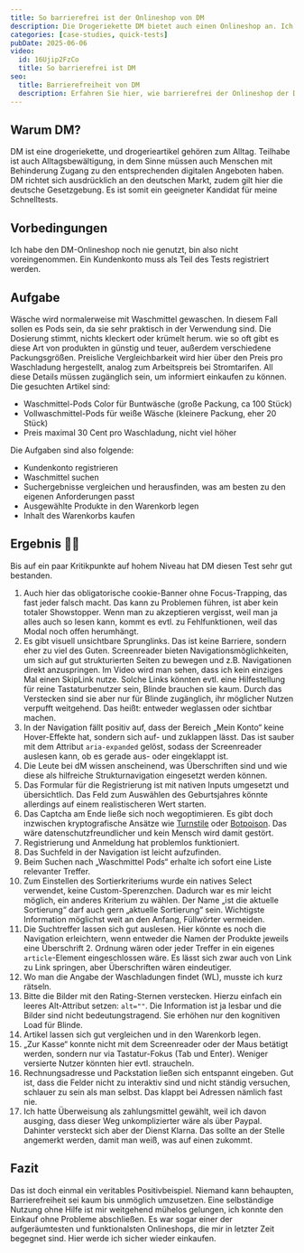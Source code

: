 ```yaml
---
title: So barrierefrei ist der Onlineshop von DM
description: Die Drogeriekette DM bietet auch einen Onlineshop an. Ich habe einen Schnelltest durchgeführt um zu prüfen, ob sich der Onlineshop zweckmäßig mit einem Screenreader nutzen lässt.
categories: [case-studies, quick-tests]
pubDate: 2025-06-06
video:
  id: 16Ujip2FzCo
  title: So barrierefrei ist DM
seo:
  title: Barrierefreiheit von DM
  description: Erfahren Sie hier, wie barrierefrei der Onlineshop der Drogeriekette DM tatsächlich ist.
---
```


## Warum DM?

DM ist eine drogeriekette, und drogerieartikel gehören zum Alltag.
Teilhabe ist auch Alltagsbewältigung, in dem Sinne müssen auch Menschen mit Behinderung Zugang zu den entsprechenden digitalen Angeboten haben.
DM richtet sich ausdrücklich an den deutschen Markt, zudem gilt hier die deutsche Gesetzgebung.
Es ist somit ein geeigneter Kandidat für meine Schnelltests.

## Vorbedingungen

Ich habe den DM-Onlineshop noch nie genutzt, bin also nicht voreingenommen.
Ein Kundenkonto muss als Teil des Tests registriert werden.

## Aufgabe

Wäsche wird normalerweise mit Waschmittel gewaschen.
In diesem Fall sollen es Pods sein, da sie sehr praktisch in der Verwendung sind.
Die Dosierung stimmt, nichts kleckert oder krümelt herum.
wie so oft gibt es diese Art von produkten in günstig und teuer, außerdem verschiedene Packungsgrößen.
Preisliche Vergleichbarkeit wird hier über den Preis pro Waschladung hergestellt, analog zum Arbeitspreis bei Stromtarifen.
All diese Details müssen zugänglich sein, um informiert einkaufen zu können. Die gesuchten Artikel sind:

- Waschmittel-Pods Color für Buntwäsche (große Packung, ca 100 Stück)
- Vollwaschmittel-Pods für weiße Wäsche (kleinere Packung, eher 20 Stück)
- Preis maximal 30 Cent pro Waschladung, nicht viel höher

Die Aufgaben sind also folgende:

- Kundenkonto registrieren
- Waschmittel suchen
- Suchergebnisse vergleichen und herausfinden, was am besten zu den eigenen Anforderungen passt
- Ausgewählte Produkte in den Warenkorb legen
- Inhalt des Warenkorbs kaufen

## Ergebnis 👍🏼

Bis auf ein paar Kritikpunkte auf hohem Niveau hat DM diesen Test sehr gut bestanden.

1. Auch hier das obligatorische cookie-Banner ohne Focus-Trapping, das fast jeder falsch macht. Das kann zu Problemen führen, ist aber kein totaler Showstopper. Wenn man zu akzeptieren vergisst, weil man ja alles auch so lesen kann, kommt es evtl. zu Fehlfunktionen, weil das Modal noch offen herumhängt.
2. Es gibt visuell unsichtbare Sprunglinks. Das ist keine Barriere, sondern eher zu viel des Guten. Screenreader bieten Navigationsmöglichkeiten, um sich auf gut strukturierten Seiten zu bewegen und z.B. Navigationen direkt anzuspringen. Im Video wird man sehen, dass ich kein einziges Mal einen SkipLink nutze. Solche Links könnten evtl. eine Hilfestellung für reine Tastaturbenutzer sein, Blinde brauchen sie kaum. Durch das Verstecken sind sie aber nur für Blinde zugänglich, ihr möglicher Nutzen verpufft weitgehend. Das heißt: entweder weglassen oder sichtbar machen.
3. In der Navigation fällt positiv auf, dass der Bereich „Mein Konto“ keine Hover-Effekte hat, sondern sich auf- und zuklappen lässt. Das ist sauber mit dem Attribut `aria-expanded` gelöst, sodass der Screenreader auslesen kann, ob es gerade aus- oder eingeklappt ist.
4. Die Leute bei dM wissen anscheinend, was Überschriften sind und wie diese als hilfreiche Strukturnavigation eingesetzt werden können.
5. Das Formular für die Registrierung ist mit nativen Inputs umgesetzt und übersichtlich. Das Feld zum Auswählen des Geburtsjahres könnte allerdings auf einem realistischeren Wert starten.
6. Das Captcha am Ende ließe sich noch wegoptimieren. Es gibt doch inzwischen kryptografische Ansätze wie [Turnstile] oder [Botpoison]. Das wäre datenschutzfreundlicher und kein Mensch wird damit gestört.
7. Registrierung und Anmeldung hat problemlos funktioniert.
8. Das Suchfeld in der Navigation ist leicht aufzufinden.
9. Beim Suchen nach „Waschmittel Pods“ erhalte ich sofort eine Liste relevanter Treffer.
10. Zum Einstellen des Sortierkriteriums wurde ein natives Select verwendet, keine Custom-Sperenzchen. Dadurch war es mir leicht möglich, ein anderes Kriterium zu wählen. Der Name „ist die aktuelle Sortierung“ darf auch gern „aktuelle Sortierung“ sein. Wichtigste Information möglichst weit an den Anfang, Füllwörter vermeiden.
11. Die Suchtreffer lassen sich gut auslesen. Hier könnte es noch die Navigation erleichtern, wenn entweder die Namen der Produkte jeweils eine Überschrift 2. Ordnung wären oder jeder Treffer in ein eigenes `article`-Element eingeschlossen wäre. Es lässt sich zwar auch von Link zu Link springen, aber Überschriften wären eindeutiger.
12. Wo man die Angabe der Waschladungen findet (WL), musste ich kurz rätseln.
13. Bitte die Bilder mit den Rating-Sternen verstecken. Hierzu einfach ein leeres Alt-Attribut setzen: `alt=""`. Die Information ist ja lesbar und die Bilder sind nicht bedeutungstragend. Sie erhöhen nur den kognitiven Load für Blinde.
14. Artikel lassen sich gut vergleichen und in den Warenkorb legen.
15. „Zur Kasse“ konnte nicht mit dem Screenreader oder der Maus betätigt werden, sondern nur via Tastatur-Fokus (Tab und Enter). Weniger versierte Nutzer könnten hier evtl. straucheln.
16. Rechnungsadresse und Packstation ließen sich entspannt eingeben. Gut ist, dass die Felder nicht zu interaktiv sind und nicht ständig versuchen, schlauer zu sein als man selbst. Das klappt bei Adressen nämlich fast nie.
17. Ich hatte Überweisung als zahlungsmittel gewählt, weil ich davon ausging, dass dieser Weg unkomplizierter wäre als über Paypal. Dahinter versteckt sich aber der Dienst Klarna. Das sollte an der Stelle angemerkt werden, damit man weiß, was auf einen zukommt.

## Fazit

Das ist doch einmal ein veritables Positivbeispiel.
Niemand kann behaupten, Barrierefreiheit sei kaum bis unmöglich umzusetzen.
Eine selbständige Nutzung ohne Hilfe ist mir weitgehend mühelos gelungen, ich konnte den Einkauf ohne Probleme abschließen.
Es war sogar einer der aufgeräumtesten und funktionalsten Onlineshops, die mir in letzter Zeit begegnet sind.
Hier werde ich sicher wieder einkaufen.

[turnstile]: https://www.cloudflare.com/application-services/products/turnstile/
[botpoison]: https://botpoison.com/
